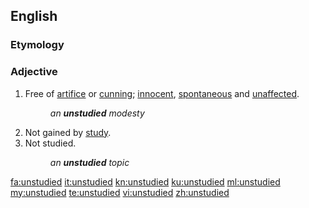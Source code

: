 ==English==

===Etymology===
{{prefix|un|studied}}

===Adjective===
{{en-adj}}

# Free of [[artifice]] or [[cunning]]; [[innocent]], [[spontaneous]] and [[unaffected]].
#: ''an '''unstudied''' modesty''
# Not gained by [[study]].
# Not studied.
#: ''an '''unstudied''' topic''

[[fa:unstudied]]
[[it:unstudied]]
[[kn:unstudied]]
[[ku:unstudied]]
[[ml:unstudied]]
[[my:unstudied]]
[[te:unstudied]]
[[vi:unstudied]]
[[zh:unstudied]]